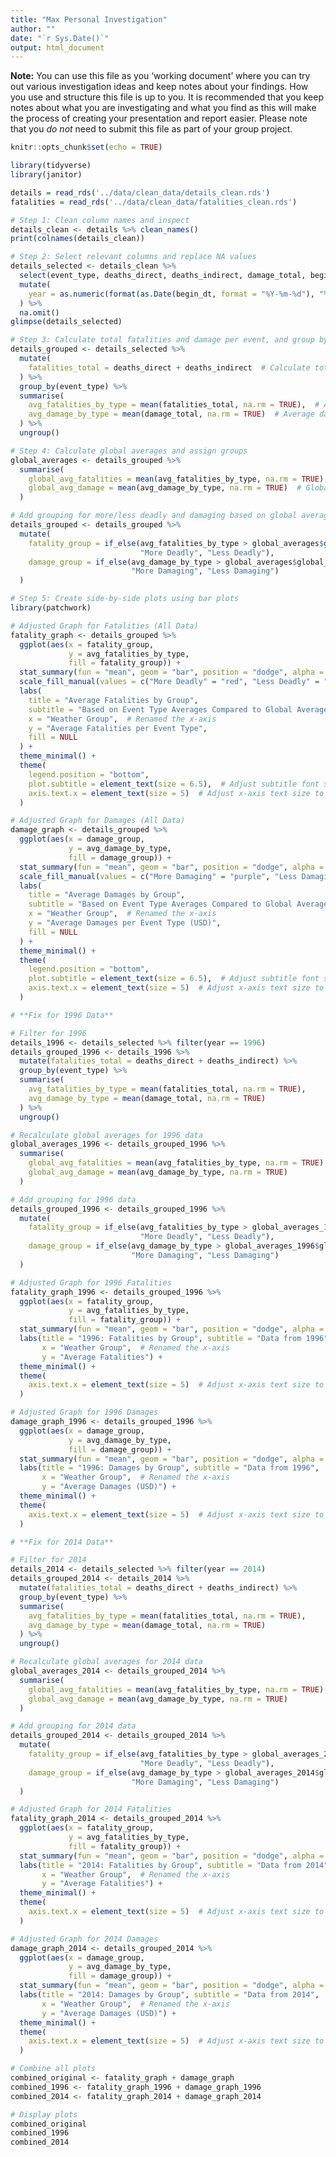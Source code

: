 ```yaml
---
title: "Max Personal Investigation"
author: ""
date: "`r Sys.Date()`"
output: html_document
---
```


**Note:** You can use this file as you 'working document' where you can try out various investigation ideas and keep notes about your findings. How you use and structure this file is up to you. It is recommended that you keep notes about what you are investigating and what you find as this will make the process of creating your presentation and report easier. Please note that you _do not_ need to submit this file as part of your group project.

```r
knitr::opts_chunk$set(echo = TRUE)
```

```r
library(tidyverse)
library(janitor)
```

```r
details = read_rds('../data/clean_data/details_clean.rds')
fatalities = read_rds('../data/clean_data/fatalities_clean.rds')
```

```r

# Step 1: Clean column names and inspect
details_clean <- details %>% clean_names()
print(colnames(details_clean))

# Step 2: Select relevant columns and replace NA values
details_selected <- details_clean %>%
  select(event_type, deaths_direct, deaths_indirect, damage_total, begin_dt) %>%  # Include begin_dt
  mutate(
    year = as.numeric(format(as.Date(begin_dt, format = "%Y-%m-%d"), "%Y"))  # Extract year from begin_dt
  ) %>%
  na.omit()
glimpse(details_selected)

# Step 3: Calculate total fatalities and damage per event, and group by event type
details_grouped <- details_selected %>%
  mutate(
    fatalities_total = deaths_direct + deaths_indirect  # Calculate total fatalities
  ) %>%
  group_by(event_type) %>%
  summarise(
    avg_fatalities_by_type = mean(fatalities_total, na.rm = TRUE),  # Average fatalities per event type
    avg_damage_by_type = mean(damage_total, na.rm = TRUE)  # Average damages per event type
  ) %>%
  ungroup()

# Step 4: Calculate global averages and assign groups
global_averages <- details_grouped %>%
  summarise(
    global_avg_fatalities = mean(avg_fatalities_by_type, na.rm = TRUE),  # Global average fatalities
    global_avg_damage = mean(avg_damage_by_type, na.rm = TRUE)  # Global average damages
  )

# Add grouping for more/less deadly and damaging based on global averages
details_grouped <- details_grouped %>%
  mutate(
    fatality_group = if_else(avg_fatalities_by_type > global_averages$global_avg_fatalities,
                             "More Deadly", "Less Deadly"),
    damage_group = if_else(avg_damage_by_type > global_averages$global_avg_damage,
                           "More Damaging", "Less Damaging")
  )

# Step 5: Create side-by-side plots using bar plots
library(patchwork)

# Adjusted Graph for Fatalities (All Data)
fatality_graph <- details_grouped %>%
  ggplot(aes(x = fatality_group, 
             y = avg_fatalities_by_type, 
             fill = fatality_group)) +
  stat_summary(fun = "mean", geom = "bar", position = "dodge", alpha = 0.7) +
  scale_fill_manual(values = c("More Deadly" = "red", "Less Deadly" = "green")) +
  labs(
    title = "Average Fatalities by Group",
    subtitle = "Based on Event Type Averages Compared to Global Average",
    x = "Weather Group",  # Renamed the x-axis
    y = "Average Fatalities per Event Type",
    fill = NULL
  ) +
  theme_minimal() +
  theme(
    legend.position = "bottom",
    plot.subtitle = element_text(size = 6.5),  # Adjust subtitle font size
    axis.text.x = element_text(size = 5)  # Adjust x-axis text size to avoid overlap
  )

# Adjusted Graph for Damages (All Data)
damage_graph <- details_grouped %>%
  ggplot(aes(x = damage_group, 
             y = avg_damage_by_type, 
             fill = damage_group)) +
  stat_summary(fun = "mean", geom = "bar", position = "dodge", alpha = 0.7) +
  scale_fill_manual(values = c("More Damaging" = "purple", "Less Damaging" = "orange")) +
  labs(
    title = "Average Damages by Group",
    subtitle = "Based on Event Type Averages Compared to Global Average",
    x = "Weather Group",  # Renamed the x-axis
    y = "Average Damages per Event Type (USD)",
    fill = NULL
  ) +
  theme_minimal() +
  theme(
    legend.position = "bottom",
    plot.subtitle = element_text(size = 6.5),  # Adjust subtitle font size
    axis.text.x = element_text(size = 5)  # Adjust x-axis text size to avoid overlap
  )

# **Fix for 1996 Data**

# Filter for 1996
details_1996 <- details_selected %>% filter(year == 1996)
details_grouped_1996 <- details_1996 %>%
  mutate(fatalities_total = deaths_direct + deaths_indirect) %>%
  group_by(event_type) %>%
  summarise(
    avg_fatalities_by_type = mean(fatalities_total, na.rm = TRUE),
    avg_damage_by_type = mean(damage_total, na.rm = TRUE)
  ) %>%
  ungroup()

# Recalculate global averages for 1996 data
global_averages_1996 <- details_grouped_1996 %>%
  summarise(
    global_avg_fatalities = mean(avg_fatalities_by_type, na.rm = TRUE),
    global_avg_damage = mean(avg_damage_by_type, na.rm = TRUE)
  )

# Add grouping for 1996 data
details_grouped_1996 <- details_grouped_1996 %>%
  mutate(
    fatality_group = if_else(avg_fatalities_by_type > global_averages_1996$global_avg_fatalities,
                             "More Deadly", "Less Deadly"),
    damage_group = if_else(avg_damage_by_type > global_averages_1996$global_avg_damage,
                           "More Damaging", "Less Damaging")
  )

# Adjusted Graph for 1996 Fatalities
fatality_graph_1996 <- details_grouped_1996 %>%
  ggplot(aes(x = fatality_group, 
             y = avg_fatalities_by_type, 
             fill = fatality_group)) +
  stat_summary(fun = "mean", geom = "bar", position = "dodge", alpha = 0.7) +
  labs(title = "1996: Fatalities by Group", subtitle = "Data from 1996", 
       x = "Weather Group",  # Renamed the x-axis
       y = "Average Fatalities") +
  theme_minimal() +
  theme(
    axis.text.x = element_text(size = 5)  # Adjust x-axis text size to avoid overlap
  )

# Adjusted Graph for 1996 Damages
damage_graph_1996 <- details_grouped_1996 %>%
  ggplot(aes(x = damage_group, 
             y = avg_damage_by_type, 
             fill = damage_group)) +
  stat_summary(fun = "mean", geom = "bar", position = "dodge", alpha = 0.7) +
  labs(title = "1996: Damages by Group", subtitle = "Data from 1996", 
       x = "Weather Group",  # Renamed the x-axis
       y = "Average Damages (USD)") +
  theme_minimal() +
  theme(
    axis.text.x = element_text(size = 5)  # Adjust x-axis text size to avoid overlap
  )

# **Fix for 2014 Data**

# Filter for 2014
details_2014 <- details_selected %>% filter(year == 2014)
details_grouped_2014 <- details_2014 %>%
  mutate(fatalities_total = deaths_direct + deaths_indirect) %>%
  group_by(event_type) %>%
  summarise(
    avg_fatalities_by_type = mean(fatalities_total, na.rm = TRUE),
    avg_damage_by_type = mean(damage_total, na.rm = TRUE)
  ) %>%
  ungroup()

# Recalculate global averages for 2014 data
global_averages_2014 <- details_grouped_2014 %>%
  summarise(
    global_avg_fatalities = mean(avg_fatalities_by_type, na.rm = TRUE),
    global_avg_damage = mean(avg_damage_by_type, na.rm = TRUE)
  )

# Add grouping for 2014 data
details_grouped_2014 <- details_grouped_2014 %>%
  mutate(
    fatality_group = if_else(avg_fatalities_by_type > global_averages_2014$global_avg_fatalities,
                             "More Deadly", "Less Deadly"),
    damage_group = if_else(avg_damage_by_type > global_averages_2014$global_avg_damage,
                           "More Damaging", "Less Damaging")
  )

# Adjusted Graph for 2014 Fatalities
fatality_graph_2014 <- details_grouped_2014 %>%
  ggplot(aes(x = fatality_group, 
             y = avg_fatalities_by_type, 
             fill = fatality_group)) +
  stat_summary(fun = "mean", geom = "bar", position = "dodge", alpha = 0.7) +
  labs(title = "2014: Fatalities by Group", subtitle = "Data from 2014", 
       x = "Weather Group",  # Renamed the x-axis
       y = "Average Fatalities") +
  theme_minimal() +
  theme(
    axis.text.x = element_text(size = 5)  # Adjust x-axis text size to avoid overlap
  )

# Adjusted Graph for 2014 Damages
damage_graph_2014 <- details_grouped_2014 %>%
  ggplot(aes(x = damage_group, 
             y = avg_damage_by_type, 
             fill = damage_group)) +
  stat_summary(fun = "mean", geom = "bar", position = "dodge", alpha = 0.7) +
  labs(title = "2014: Damages by Group", subtitle = "Data from 2014", 
       x = "Weather Group",  # Renamed the x-axis
       y = "Average Damages (USD)") +
  theme_minimal() +
  theme(
    axis.text.x = element_text(size = 5)  # Adjust x-axis text size to avoid overlap
  )

# Combine all plots
combined_original <- fatality_graph + damage_graph
combined_1996 <- fatality_graph_1996 + damage_graph_1996
combined_2014 <- fatality_graph_2014 + damage_graph_2014

# Display plots
combined_original
combined_1996
combined_2014

```
